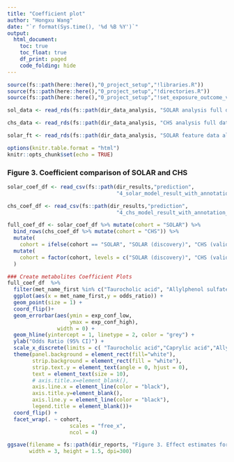 ```yaml
---
title: "Coefficient plot"
author: "Hongxu Wang"
date: "`r format(Sys.time(), '%d %B %Y')`"
output: 
  html_document:
    toc: true
    toc_float: true
    df_print: paged
    code_folding: hide
---
```


```r
source(fs::path(here::here(),"0_project_setup","!libraries.R"))
source(fs::path(here::here(),"0_project_setup","!directories.R"))
source(fs::path(here::here(),"0_project_setup","!set_exposure_outcome_vars.R"))

sol_data <- read_rds(fs::path(dir_data_analysis, "SOLAR analysis full data.rds"))

chs_data <- read_rds(fs::path(dir_data_analysis, "CHS analysis full data.rds"))

solar_ft <- read_rds(fs::path(dir_data_analysis, "SOLAR feature data all modes.rds"))

options(knitr.table.format = "html")
knitr::opts_chunk$set(echo = TRUE)
```

### Figure 3. Coefficient comparison of SOLAR and CHS
```r
solar_coef_df <- read_csv(fs::path(dir_results,"prediction",
                                   "4_solar_model_result_with_annotation_0530.csv"))

chs_coef_df <- read_csv(fs::path(dir_results,"prediction",
                                   "4_chs_model_result_with_annotation_0530.csv"))

full_coef_df <- solar_coef_df %>% mutate(cohort = "SOLAR") %>%
  bind_rows(chs_coef_df %>% mutate(cohort = "CHS")) %>%
  mutate(
    cohort = ifelse(cohort == "SOLAR", "SOLAR (discovery)", "CHS (validation)")) %>%
  mutate(
    cohort = factor(cohort, levels = c("SOLAR (discovery)", "CHS (validation)"))
  )

### Create metabolites Coefficient Plots
full_coef_df  %>% 
  filter(met_name_first %in% c("Taurocholic acid", "Allylphenol sulfate", "Caprylic acid")) %>%
  ggplot(aes(x = met_name_first,y = odds_ratio)) +
  geom_point(size = 1) +
  coord_flip()+
  geom_errorbar(aes(ymin = exp_conf_low,
                    ymax = exp_conf_high),
                width = 0) +
  geom_hline(yintercept = 1, linetype = 2, color = "grey") +
  ylab("Odds Ratio (95% CI)") +
  scale_x_discrete(limits = c( "Taurocholic acid","Caprylic acid","Allylphenol sulfate")) +
  theme(panel.background = element_rect(fill="white"), 
        strip.background = element_rect(fill = "white"),
        strip.text.y = element_text(angle = 0, hjust = 0),
        text = element_text(size = 10),
        # axis.title.x=element_blank(),
        axis.line.x = element_line(color = "black"),
        axis.title.y=element_blank(),
        axis.line.y = element_line(color = "black"),
        legend.title = element_blank())+
  coord_flip() +
  facet_wrap(. ~ cohort, 
                    scales = "free_x",
                    ncol = 4)

ggsave(filename = fs::path(dir_reports, "Figure 3. Effect estimates for metabolites associated with prediabetes 0522.jpg"),
       width = 3, height = 1.5, dpi=300)
```

